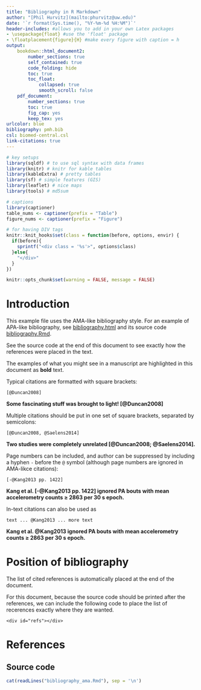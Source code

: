 ```yaml
---
title: "Bibliography in R Markdown"
author: "[Phil Hurvitz](mailto:phurvitz@uw.edu)"
date: '`r format(Sys.time(), "%Y-%m-%d %H:%M")`'
header-includes: #allows you to add in your own Latex packages
- \usepackage{float} #use the 'float' package
- \floatplacement{figure}{H} #make every figure with caption = h
output: 
    bookdown::html_document2:
        number_sections: true
        self_contained: true
        code_folding: hide
        toc: true
        toc_float:
            collapsed: true
            smooth_scroll: false
    pdf_document:
        number_sections: true
        toc: true
        fig_cap: yes
        keep_tex: yes
urlcolor: blue  
bibliography: pmh.bib
csl: biomed-central.csl
link-citations: true
---
```


<!--these following settings control width and also make a DIV tag for black outlines for figures-->
<style type="text/css">
.main-container {
  max-width: 2400px !important;
  margin-left: auto;
  margin-right: auto;
}
</style>

<style>
.outline {
   background-color: #000000;
   padding:1px;
   display: inline-block;
}
</style>


```r
# key setups
library(sqldf) # to use sql syntax with data frames
library(knitr) # knitr for kable tables
library(kableExtra) # pretty tables
library(sf) # simple features (GIS)
library(leaflet) # nice maps
library(tools) # md5sum

# captions
library(captioner)
table_nums <- captioner(prefix = "Table")
figure_nums <- captioner(prefix = "Figure")

# for having DIV tags
knitr::knit_hooks$set(class = function(before, options, envir) {
  if(before){
    sprintf("<div class = '%s'>", options$class)
  }else{
    "</div>"
  }
})

knitr::opts_chunk$set(warning = FALSE, message = FALSE)
```

<!-- for a wide presentation -->
<style type="text/css">
.main-container {
  max-width: 2400px !important;
  margin-left: auto;
  margin-right: auto;
}
</style>

<!-- a DIV for black outline, good for figures-->
<style>
.outline {
   background-color: #000000;
   padding:1px;
   display: inline-block;
}
</style>

# Introduction
This example file uses the AMA-like bibliography style. For an example of APA-like bibliography, see [bibliography.html](bibliography.html) and its source code [bibliography.Rmd](bibliography.Rmd).

See the source code at the end of this document to see exactly how the references were placed in the text.

The examples of what you might see in a manuscript are highlighted in this document as __bold__ text.

Typical citations are formatted with square brackets:

```
[@Duncan2008]
```

__Some fascinating stuff was brought to light! [@Duncan2008]__

Multiple citations should be put in one set of square brackets, separated by semicolons:

```
[@Duncan2008, @Saelens2014]
```

__Two studies were completely unrelated [@Duncan2008; @Saelens2014].__

Page numbers can be included, and author can be suppressed by including a hyphen `-` before the `@` symbol (although page numbers are ignored in AMA-likce citations):

```
[-@Kang2013 pp. 1422]
```

__Kang et al. [-@Kang2013 pp. 1422] ignored PA bouts with mean accelerometry counts $\ge$ 2863 per 30 s epoch.__

In-text citations can also be used as

```
text ... @Kang2013 ... more text
```

__Kang et al. @Kang2013 ignored PA bouts with mean accelerometry counts $\ge$ 2863 per 30 s epoch.__

# Position of bibliography
The list of cited references is automatically placed at the end of the document.

For this document, because the source code should be printed after the references, we can include the following code to place the list of recerences exactly where they are wanted.

```
<div id="refs"></div>
```

# References

<div id="refs"></div>

<h2>Source code</h2>
```r
cat(readLines("bibliography_ama.Rmd"), sep = '\n')
```

